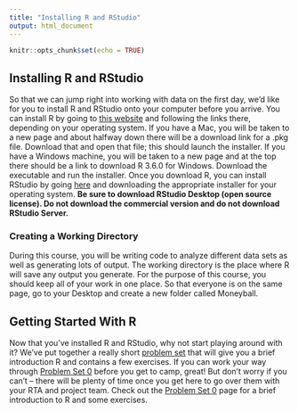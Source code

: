 ```yaml
---
title: "Installing R and RStudio"
output: html_document
---
```


```r
knitr::opts_chunk$set(echo = TRUE)
```
## Installing R and RStudio

So that we can jump right into working with data on the first day, we'd like for you to install R and RStudio onto your computer before you arrive. 
You can install R by going to [this website](https://cloud.r-project.org) and following the links there, depending on your operating system. 
If you have a Mac, you will be taken to a new page and about halfway down there will be a download link for a .pkg file. Download that and open that file; this should launch the installer.
If you have a Windows machine, you will be taken to a new page and at the top there should be a link to download R 3.6.0 for Windows. Download the executable and run the installer.
Once you download R, you can install RStudio by going [here](http://www.rstudio.com/products/rstudio/download/) and downloading the appropriate installer for your operating system.
**Be sure to download RStudio Desktop (open source license). Do not download the commercial version and do not download RStudio Server.**

### Creating a Working Directory

During this course, you will be writing code to analyze different data sets as well as generating lots of output. 
The working directory is the place where R will save any output you generate.
For the purpose of this course, you should keep all of your work in one place.
So that everyone is on the same page, go to your Desktop and create a new folder called Moneyball.

## Getting Started With R

Now that you've installed R and RStudio, why not start playing around with it?
We've put together a really short [problem set](ps0.html) that will give you a brief introduction R and contains a few exercises.
If you can work your way through [Problem Set 0](ps0.html) before you get to camp, great!
But don't worry if you can't -- there will be plenty of time once you get here to go over them with your RTA and project team. 
Check out the [Problem Set 0](ps0.html) page for a brief introduction to R and some exercises.
<!--
## Discussion Questions

On the first night of the camp (Sunday July 7), you'll have a chance to meet with your project team and RTA and get to know them.
To get the discussion started, we'd like you to think about the following questions.

1. In the 2016-17 NBA regular season, Stephen Curry's field goal percentage was 46.8%. DeAndre Jordan's field goal percentage was 71.7%. One could argue, then, that Jordan is a much better shooter than Curry; after all, he makes a much higher percentage of shots. What is wrong with this argument (if anything)?

2. The racehorse Secretariat won the Belmont Stakes by a total of 31 lengths. Ted Williams hit .406 in the 1941 baseball season. Which do you think was a more unusual outcome? How can we begin to compare the two events? 

-->
